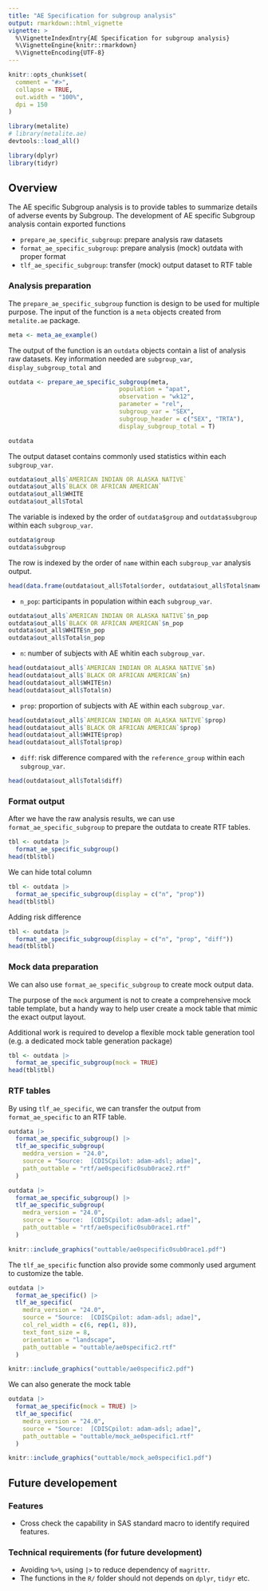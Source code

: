 ```yaml
---
title: "AE Specification for subgroup analysis"
output: rmarkdown::html_vignette
vignette: >
  %\VignetteIndexEntry{AE Specification for subgroup analysis}
  %\VignetteEngine{knitr::rmarkdown}
  %\VignetteEncoding{UTF-8}
---
```



```r
knitr::opts_chunk$set(
  comment = "#>",
  collapse = TRUE,
  out.width = "100%",
  dpi = 150
)
```

```r
library(metalite)
# library(metalite.ae)
devtools::load_all()
```

```r
library(dplyr)
library(tidyr)
```

## Overview

The AE specific Subgroup analysis is to provide tables to summarize details of adverse events by Subgroup.
The development of AE specific Subgroup analysis contain exported functions

- `prepare_ae_specific_subgroup`: prepare analysis raw datasets
- `format_ae_specific_subgroup`: prepare analysis (mock) outdata with proper format
- `tlf_ae_specific_subgroup`: transfer (mock) output dataset to RTF table

### Analysis preparation

The `prepare_ae_specific_subgroup` function is design to be used for multiple purpose.
The input of the function is a `meta` objects created from `metalite.ae` package.

```r
meta <- meta_ae_example()
```

The output of the function is an `outdata` objects contain a list of analysis raw datasets.
Key information needed are `subgroup_var`, `display_subgroup_total` and

```r
outdata <- prepare_ae_specific_subgroup(meta,
                               population = "apat",
                               observation = "wk12",
                               parameter = "rel",
                               subgroup_var = "SEX",
                               subgroup_header = c("SEX", "TRTA"),
                               display_subgroup_total = T)
```

```r
outdata
```

The output dataset contains commonly used statistics within each `subgroup_var`.

```r
outdata$out_all$`AMERICAN INDIAN OR ALASKA NATIVE`
outdata$out_all$`BLACK OR AFRICAN AMERICAN`
outdata$out_all$WHITE
outdata$out_all$Total

```

The variable is indexed by the order of `outdata$group` and `outdata$subgroup` within each `subgroup_var`.

```r
outdata$group
outdata$subgroup
```

The row is indexed by the order of `name` within each `subgroup_var` analysis output.

```r
head(data.frame(outdata$out_all$Total$order, outdata$out_all$Total$name))
```

- `n_pop`: participants in population within each `subgroup_var`.

```r
outdata$out_all$`AMERICAN INDIAN OR ALASKA NATIVE`$n_pop
outdata$out_all$`BLACK OR AFRICAN AMERICAN`$n_pop
outdata$out_all$WHITE$n_pop
outdata$out_all$Total$n_pop
```

- `n`: number of subjects with AE whitin each `subgroup_var`.

```r
head(outdata$out_all$`AMERICAN INDIAN OR ALASKA NATIVE`$n)
head(outdata$out_all$`BLACK OR AFRICAN AMERICAN`$n)
head(outdata$out_all$WHITE$n)
head(outdata$out_all$Total$n)
```

- `prop`: proportion of subjects with AE within each `subgroup_var`.

```r
head(outdata$out_all$`AMERICAN INDIAN OR ALASKA NATIVE`$prop)
head(outdata$out_all$`BLACK OR AFRICAN AMERICAN`$prop)
head(outdata$out_all$WHITE$prop)
head(outdata$out_all$Total$prop)
```

- `diff`: risk difference compared with the `reference_group` within each `subgroup_var`.

```r
head(outdata$out_all$Total$diff)
```

### Format output

After we have the raw analysis results, we can use `format_ae_specific_subgroup` to prepare the outdata
to create RTF tables.

```r
tbl <- outdata |>
  format_ae_specific_subgroup()
head(tbl$tbl)
```

We can hide total column

```r
tbl <- outdata |>
  format_ae_specific_subgroup(display = c("n", "prop"))
head(tbl$tbl)
```

Adding risk difference

```r
tbl <- outdata |>
  format_ae_specific_subgroup(display = c("n", "prop", "diff"))
head(tbl$tbl)
```


### Mock data preparation

We can also use `format_ae_specific_subgroup` to create mock output data.

The purpose of the `mock` argument is not to create a comprehensive mock table template,
but a handy way to help user create a mock table that mimic the exact output layout.

Additional work is required to develop a flexible mock table generation tool
(e.g. a dedicated mock table generation package)

```r
tbl <- outdata |>
  format_ae_specific_subgroup(mock = TRUE)
head(tbl$tbl)
```

### RTF tables

By using `tlf_ae_specific`, we can transfer the output from `format_ae_specific` to an RTF table.

```r
outdata |>
  format_ae_specific_subgroup() |>
  tlf_ae_specific_subgroup(
    meddra_version = "24.0",
    source = "Source:  [CDISCpilot: adam-adsl; adae]",
    path_outtable = "rtf/ae0specific0sub0race2.rtf"
  )
```

```r
outdata |>
  format_ae_specific_subgroup() |>
  tlf_ae_specific_subgroup(
    medra_version = "24.0",
    source = "Source:  [CDISCpilot: adam-adsl; adae]",
    path_outtable = "rtf/ae0specific0sub0race1.rtf"
  )
```

```r
knitr::include_graphics("outtable/ae0specific0sub0race1.pdf")
```

The `tlf_ae_specific` function also provide some commonly used argument to customize the table.

```r
outdata |>
  format_ae_specific() |>
  tlf_ae_specific(
    medra_version = "24.0",
    source = "Source:  [CDISCpilot: adam-adsl; adae]",
    col_rel_width = c(6, rep(1, 8)),
    text_font_size = 8,
    orientation = "landscape",
    path_outtable = "outtable/ae0specific2.rtf"
  )
```

```r
knitr::include_graphics("outtable/ae0specific2.pdf")
```

We can also generate the mock table

```r
outdata |>
  format_ae_specific(mock = TRUE) |>
  tlf_ae_specific(
    medra_version = "24.0",
    source = "Source:  [CDISCpilot: adam-adsl; adae]",
    path_outtable = "outtable/mock_ae0specific1.rtf"
  )
```

```r
knitr::include_graphics("outtable/mock_ae0specific1.pdf")
```

## Future developement

### Features

- Cross check the capability in SAS standard macro to identify required features.

### Technical requirements (for future development)

- Avoiding `%>%`, using `|>` to reduce dependency of `magrittr`.
- The functions in the `R/` folder should not depends on `dplyr`, `tidyr` etc.
